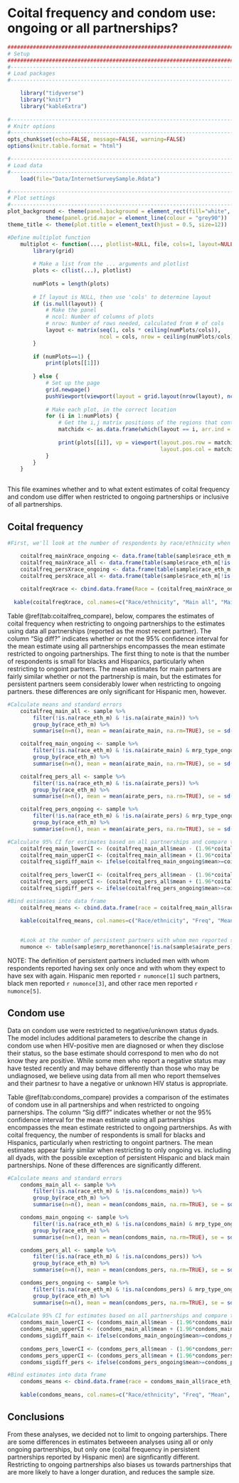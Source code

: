 # Coital frequency and condom use: ongoing or all partnerships? {#coitfreq_condoms}

```r
####################################################################################
# Setup
####################################################################################
#-----------------------------------------------------------------------------------
# Load packages
#-----------------------------------------------------------------------------------

    library("tidyverse")
    library("knitr")
    library("kableExtra")
 
#-----------------------------------------------------------------------------------
# Knitr options
#-----------------------------------------------------------------------------------
opts_chunk$set(echo=FALSE, message=FALSE, warning=FALSE)
options(knitr.table.format = "html") 

#-----------------------------------------------------------------------------------
# Load data
#-----------------------------------------------------------------------------------
    load(file="Data/InternetSurveySample.Rdata")

#-----------------------------------------------------------------------------------
# Plot settings
#-----------------------------------------------------------------------------------
plot_background <- theme(panel.background = element_rect(fill="white", colour = "black")) +
            theme(panel.grid.major = element_line(colour = "grey90"))
theme_title <- theme(plot.title = element_text(hjust = 0.5, size=12)) 

#Define multiplot function
    multiplot <- function(..., plotlist=NULL, file, cols=1, layout=NULL) {
        library(grid)
        
        # Make a list from the ... arguments and plotlist
        plots <- c(list(...), plotlist)
        
        numPlots = length(plots)
        
        # If layout is NULL, then use 'cols' to determine layout
        if (is.null(layout)) {
            # Make the panel
            # ncol: Number of columns of plots
            # nrow: Number of rows needed, calculated from # of cols
            layout <- matrix(seq(1, cols * ceiling(numPlots/cols)),
                             ncol = cols, nrow = ceiling(numPlots/cols))
        }
        
        if (numPlots==1) {
            print(plots[[1]])
            
        } else {
            # Set up the page
            grid.newpage()
            pushViewport(viewport(layout = grid.layout(nrow(layout), ncol(layout))))
            
            # Make each plot, in the correct location
            for (i in 1:numPlots) {
                # Get the i,j matrix positions of the regions that contain this subplot
                matchidx <- as.data.frame(which(layout == i, arr.ind = TRUE))
                
                print(plots[[i]], vp = viewport(layout.pos.row = matchidx$row,
                                                layout.pos.col = matchidx$col))
            }
        }
    }
        
```
This file examines whether and to what extent estimates of coital frequency and condom use differ when restricted to ongoing partnerships or inclusive of all partnerships.

## Coital frequency

```r

#First, we'll look at the number of respondents by race/ethnicity when we include all dyads and when we restrict to ongoing only. From this, we see that the numbers for black respondents are small, particularly when restricting to ongoing partners.

    coitalfreq_mainXrace_ongoing <- data.frame(table(sample$race_eth_m[!is.na(sample$airate_main) & sample$mrp_type_ongoing %in% "Main"]))
    coitalfreq_mainXrace_all <- data.frame(table(sample$race_eth_m[!is.na(sample$airate_main)]))
    coitalfreq_persXrace_ongoing <- data.frame(table(sample$race_eth_m[!is.na(sample$airate_pers) & sample$mrp_type_ongoing %in% "Persistent"]))
    coitalfreq_persXrace_all <- data.frame(table(sample$race_eth_m[!is.na(sample$airate_pers)]))
    
    coitalfreqXrace <- cbind.data.frame(Race = (coitalfreq_mainXrace_ongoing$Var1), main_all = coitalfreq_mainXrace_all$Freq, main_ongoing = coitalfreq_mainXrace_ongoing$Freq, pers_all = coitalfreq_persXrace_all$Freq, pers_ongoing = coitalfreq_persXrace_ongoing$Freq)
    
  kable(coitalfreqXrace, col.names=c("Race/ethnicity", "Main all", "Main ongoing", "Persistent all", "Persistent ongoing"), caption="Number of respondents by race and partner type") %>% kable_styling(full_width=F, position="center")
```

Table @ref(tab:coitalfreq_compare), below, compares the estimates of coital frequency when restricting to ongoing partnerships to the estimates using data all partnerships (reported as the most recent partner). The column "Sig diff?" indicates whether or not the 95% confidence interval for the mean estimate using all partnerships encompasses the mean estimate restricted to ongoing partnerships. The first thing to note is that the number of respondents is small for blacks and Hispanics, particularly when restricting to ongoint partners. The mean estimates for main partners are fairly similar whether or not the partnership is main, but the estimates for persistent partners seem considerably lower when restricting to ongoing partners. these differences are only significant for Hispanic men, however. 
```r
#Calculate means and standard errors
    coitalfreq_main_all <- sample %>% 
        filter(!is.na(race_eth_m) & !is.na(airate_main)) %>%
        group_by(race_eth_m) %>% 
        summarise(n=n(), mean = mean(airate_main, na.rm=TRUE), se = sd(airate_main, na.rm=TRUE)/sqrt(length(airate_main)))

    coitalfreq_main_ongoing <- sample %>% 
        filter(!is.na(race_eth_m) & !is.na(airate_main) & mrp_type_ongoing %in% "Main") %>%
        group_by(race_eth_m) %>% 
        summarise(n=n(), mean = mean(airate_main, na.rm=TRUE), se = sd(airate_main, na.rm=TRUE)/sqrt(length(airate_main)))

    coitalfreq_pers_all <- sample %>% 
        filter(!is.na(race_eth_m) & !is.na(airate_pers)) %>%
        group_by(race_eth_m) %>% 
        summarise(n=n(), mean = mean(airate_pers, na.rm=TRUE), se = sd(airate_pers, na.rm=TRUE)/sqrt(length(airate_pers)))

    coitalfreq_pers_ongoing <- sample %>% 
        filter(!is.na(race_eth_m) & !is.na(airate_pers) & mrp_type_ongoing %in% "Persistent") %>%
        group_by(race_eth_m) %>% 
        summarise(n=n(), mean = mean(airate_pers, na.rm=TRUE), se = sd(airate_pers, na.rm=TRUE)/sqrt(length(airate_pers)))

#Calculate 95% CI for estimates based on all partnerships and compare to mean estamates using ongoing
    coitalfreq_main_lowerCI <- (coitalfreq_main_all$mean - (1.96*coitalfreq_main_all$se))
    coitalfreq_main_upperCI <- (coitalfreq_main_all$mean + (1.96*coitalfreq_main_all$se))
    coitalfreq_sigdiff_main <- ifelse(coitalfreq_main_ongoing$mean>=coitalfreq_main_lowerCI & coitalfreq_main_ongoing$mean<=coitalfreq_main_upperCI, "No", "Yes")
    
    coitalfreq_pers_lowerCI <- (coitalfreq_pers_all$mean - (1.96*coitalfreq_pers_all$se))
    coitalfreq_pers_upperCI <- (coitalfreq_pers_all$mean + (1.96*coitalfreq_pers_all$se))
    coitalfreq_sigdiff_pers <- ifelse(coitalfreq_pers_ongoing$mean>=coitalfreq_pers_lowerCI & coitalfreq_pers_ongoing$mean<=coitalfreq_pers_upperCI, "No", "Yes")

#Bind estimates into data frame
    coitalfreq_means <- cbind.data.frame(race = coitalfreq_main_all$race_eth_m, main_all_n = coitalfreq_main_all$n, main_all_mean = coitalfreq_main_all$mean, main_all_se = coitalfreq_main_all$se, main_ongoing_n = coitalfreq_main_ongoing$n, main_ongoing_mean = coitalfreq_main_ongoing$mean, main_ongoing_se = coitalfreq_main_ongoing$se, sigdiff_main = coitalfreq_sigdiff_main, pers_all_n = coitalfreq_pers_all$n, pers_all_mean = coitalfreq_pers_all$mean, pers_all_se = coitalfreq_pers_all$se, pers_ongoing_n = coitalfreq_pers_ongoing$n, pers_ongoing_mean = coitalfreq_pers_ongoing$mean, pers_ongoing_se = coitalfreq_pers_ongoing$se, sigdiff_pers = coitalfreq_sigdiff_pers)
    
    kable(coitalfreq_means, col.names=c("Race/ethnicity", "Freq", "Mean", "SE", "Freq", "Mean", "SE", "Sig diff?", "Freq", "Mean", "SE", "Freq", "Mean", "SE", "Sig diff?"), digits = c(0, 0, 3, 3, 0, 3, 3, 0, 0, 3, 3, 0, 3, 3, 0), caption="Coital frequency estimates by partner type and status") %>% kable_styling(full_width=F, position="center") %>% add_header_above(c("", "Main, all" = 3, "Main, ongoing" = 3, "", "Persistent, all" = 3, "Persistent, ongoing" = 3, "")) %>% column_spec(c(3, 6, 10, 13), bold=TRUE)

    
    #Look at the number of persistent partners with whom men reported sex only once
    numonce <- table(sample$mrp_morethanonce[!is.na(sample$airate_pers)], sample$race_eth_m[!is.na(sample$airate_pers)])
```

NOTE: The definition of persistent partners included men with whom respondents reported having sex only once and with whom they expect to have sex with again. Hispanic men reported `r numonce[1]` such partners, black men reported `r numonce[3]`, and other race men reported `r numonce[5]`.



## Condom use

Data on condom use were restricted to negative/unknown status dyads. The model includes additional parameters to describe the change in condom use when HIV-positive men are diagnosed or when they disclose their status, so the base estimate should correspond to men who do not know they are positive. While some men who report a negative status may have tested recently and may behave differently than those who may be undiagnosed, we believe using data from all men who report themselves and their partnesr to have a negative or unknown HIV status is appropriate.

Table @ref(tab:condoms_compare) provides a comparison of the estimates of condom use in all partnerships and when restricted to ongoing parnerships. The column "Sig diff?" indicates whether or not the 95% confidence interval for the mean estimate using all partnerships encompasses the mean estimate restricted to ongoing partnerships. As with coital frequency, the number of respondents is small for blacks and Hispanics, particularly when restricting to ongoint partners. The mean estimates appear fairly similar when restricting to only ongoing vs. including all dyads, with the possible exception of persistent Hispanic and black main partnerships. None of these differences are significantly different.

```r
#Calculate means and standard errors
    condoms_main_all <- sample %>% 
        filter(!is.na(race_eth_m) & !is.na(condoms_main)) %>%
        group_by(race_eth_m) %>% 
        summarise(n=n(), mean = mean(condoms_main, na.rm=TRUE), se = sd(condoms_main, na.rm=TRUE)/sqrt(length(condoms_main)))

    condoms_main_ongoing <- sample %>% 
        filter(!is.na(race_eth_m) & !is.na(condoms_main) & mrp_type_ongoing %in% "Main") %>%
        group_by(race_eth_m) %>% 
        summarise(n=n(), mean = mean(condoms_main, na.rm=TRUE), se = sd(condoms_main, na.rm=TRUE)/sqrt(length(condoms_main)))

    condoms_pers_all <- sample %>% 
        filter(!is.na(race_eth_m) & !is.na(condoms_pers)) %>%
        group_by(race_eth_m) %>% 
        summarise(n=n(), mean = mean(condoms_pers, na.rm=TRUE), se = sd(condoms_pers, na.rm=TRUE)/sqrt(length(condoms_pers)))

    condoms_pers_ongoing <- sample %>% 
        filter(!is.na(race_eth_m) & !is.na(condoms_pers) & mrp_type_ongoing %in% "Persistent") %>%
        group_by(race_eth_m) %>% 
        summarise(n=n(), mean = mean(condoms_pers, na.rm=TRUE), se = sd(condoms_pers, na.rm=TRUE)/sqrt(length(condoms_pers)))
    
#Calculate 95% CI for estimates based on all partnerships and compare to mean estamates using ongoing
    condoms_main_lowerCI <- (condoms_main_all$mean - (1.96*condoms_main_all$se))
    condoms_main_upperCI <- (condoms_main_all$mean + (1.96*condoms_main_all$se))
    condoms_sigdiff_main <- ifelse(condoms_main_ongoing$mean>=condoms_main_lowerCI & condoms_main_ongoing$mean<=condoms_main_upperCI, "No", "Yes")
    
    condoms_pers_lowerCI <- (condoms_pers_all$mean - (1.96*condoms_pers_all$se))
    condoms_pers_upperCI <- (condoms_pers_all$mean + (1.96*condoms_pers_all$se))
    condoms_sigdiff_pers <- ifelse(condoms_pers_ongoing$mean>=condoms_pers_lowerCI & condoms_pers_ongoing$mean<=condoms_pers_upperCI, "No", "Yes")

#Bind estimates into data frame
    condoms_means <- cbind.data.frame(race = condoms_main_all$race_eth_m, main_all_n = condoms_main_all$n, main_all_mean = condoms_main_all$mean, main_all_se = condoms_main_all$se, main_ongoing_n = condoms_main_ongoing$n, main_ongoing_mean = condoms_main_ongoing$mean, main_ongoing_se = condoms_main_ongoing$se, sigdiff_main = condoms_sigdiff_main, pers_all_n = condoms_pers_all$n, pers_all_mean = condoms_pers_all$mean, pers_all_se = condoms_pers_all$se, pers_ongoing_n = condoms_pers_ongoing$n, pers_ongoing_mean = condoms_pers_ongoing$mean, pers_ongoing_se = condoms_pers_ongoing$se, sigdiff_pers = condoms_sigdiff_pers)
    
    kable(condoms_means, col.names=c("Race/ethnicity", "Freq", "Mean", "SE", "Freq", "Mean", "SE", "Sig diff?", "Freq", "Mean", "SE", "Freq", "Mean", "SE", "Sig diff?"), digits = c(0, 0, 3, 3, 0, 3, 3, 0, 0, 3, 3, 0, 3, 3, 0), caption="Condom use estimates by partner type and status") %>% kable_styling(full_width=F, position="center") %>% add_header_above(c("", "Main, all" = 3, "Main, ongoing" = 3, "", "Persistent, all" = 3, "Persistent, ongoing" = 3, "")) %>% column_spec(c(3, 6, 10, 13), bold=TRUE)

```

## Conclusions
From these analyses, we decided not to limit to ongoing parterships. There are some differences in estimates betweeen analyses using all or only ongoing partnerships, but only one (coital frequency in persistent partnerships reported by Hispanic men) are signficantly different. Restricting to ongoing partnerships also biases us towards partnerships that are more likely to have a longer duration, and reduces the sample size. 